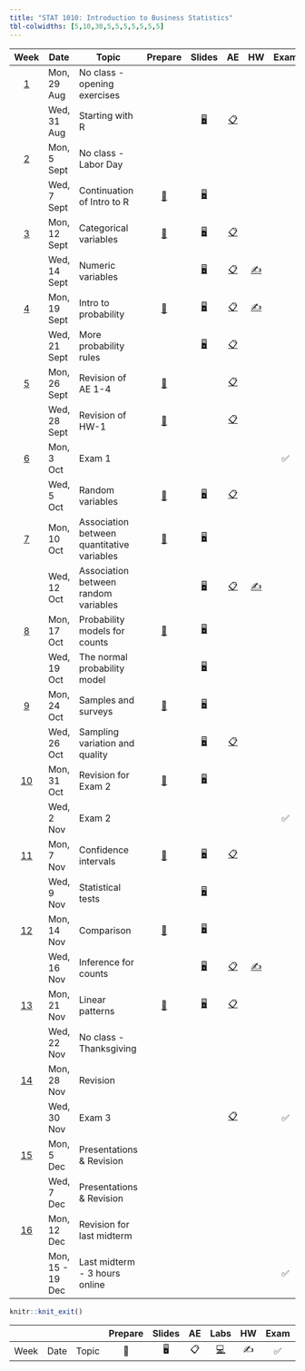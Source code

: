 ```yaml
---
title: "STAT 1010: Introduction to Business Statistics"
tbl-colwidths: [5,10,30,5,5,5,5,5,5,5]
---
```


::: column-screen-inset-right
|                       Week                       | Date             | Topic                                      |                            Prepare                             |                                       Slides                                       |                                                             AE                                                              |                         HW                          | Exam |                                     Project                                     |
|:------:|--------------------|-------------------------------|:------:|:------:|:------:|:------:|:------:|:------:|
|             [1](/weeks/week-01.html)             | Mon, 29 Aug      | No class - opening exercises               |                                                                |                                                                                    |                                                                                                                             |                                                     |      |                                                                                 |
|                                                  | Wed, 31 Aug      | Starting with R                            |                                                                | [🖥️](/slides/01_introduction.html "Lecture slides"){aria-label="Lecture 1 slides"} |     [📋](/ae/ae-0-first_line_of_code.html "Application exercise - 1"){aria-label="Application Exercise 0 instructions"}     |                                                     |      |                                                                                 |
|             [2](/weeks/week-02.html)             | Mon, 5 Sept      | No class - Labor Day                       |                                                                |                                                                                    |                                                                                                                             |                                                     |      |                                                                                 |
|                                                  | Wed, 7 Sept      | Continuation of Intro to R                 | [📖](/weeks/week-02.html#prepare){aria-label="Week 2 summary"} |     [🖥️](/slides/lect_02.html "Lecture slides"){aria-label="Lecture 1 slides"}     |                                                                                                                             |                                                     |      |                                                                                 |
|             [3](/weeks/week-03.html)             | Mon, 12 Sept     | Categorical variables                      | [📖](/weeks/week-03.html#prepare){aria-label="Week 2 summary"} |     [🖥️](/slides/lect_03.html "Lecture slides"){aria-label="Lecture 1 slides"}     | [📋](/ae/ae-2-exploring-categorical-vars.html "Application exercise - 2"){aria-label="Application Exercise 0 instructions"} |                                                     |      |                                                                                 |
|                                                  | Wed, 14 Sept     | Numeric variables                          |                                                                |     [🖥️](/slides/lect_04.html "Lecture slides"){aria-label="Lecture 1 slides"}     |              [📋](/ae/ae-3.html "Application exercise - 3"){aria-label="Application Exercise 0 instructions"}               | [✍️](/hw/hw-6.html){aria-label="HW 5 instructions"} |      |                                                                                 |
|             [4](/weeks/week-04.html)             | Mon, 19 Sept     | Intro to probability                       | [📖](/weeks/week-04.html#prepare){aria-label="Week 2 summary"} |     [🖥️](/slides/lect_05.html "Lecture slides"){aria-label="Lecture 1 slides"}     |              [📋](/ae/ae-4.html "Application exercise - 4"){aria-label="Application Exercise 0 instructions"}               | [✍️](/hw/hw-1.html){aria-label="HW 5 instructions"} |      |                                                                                 |
|                                                  | Wed, 21 Sept     | More probability rules                     |                                                                |     [🖥️](/slides/lect_06.html "Lecture slides"){aria-label="Lecture 1 slides"}     |              [📋](/ae/ae-5.html "Application exercise - 5"){aria-label="Application Exercise 0 instructions"}               |                                                     |      |                                                                                 |
|             [5](/weeks/week-05.html)             | Mon, 26 Sept     | Revision of AE 1-4                         | [📖](/weeks/week-05.html#prepare){aria-label="Week 2 summary"} |                                                                                    |              [📋](/ae/ae-6.html "Application exercise - 6"){aria-label="Application Exercise 0 instructions"}               |                                                     |      |                                                                                 |
|                                                  | Wed, 28 Sept     | Revision of HW-1                           | [📖](/weeks/week-05.html#prepare){aria-label="Week 2 summary"} |                                                                                    |              [📋](/ae/ae-7.html "Application exercise - 7"){aria-label="Application Exercise 0 instructions"}               |                                                     |      |                                                                                 |
|             [6](/weeks/week-06.html)             | Mon, 3 Oct       | Exam 1                                     |                                                                |                                                                                    |                                                                                                                             |                                                     |  ✅  |                                                                                 |
|                                                  | Wed, 5 Oct       | Random variables                           | [📖](/weeks/week-06.html#prepare){aria-label="Week 2 summary"} |     [🖥️](/slides/lect_07.html "Lecture slides"){aria-label="Lecture 1 slides"}     |              [📋](/ae/ae-8.html "Application exercise - 8"){aria-label="Application Exercise 0 instructions"}               |                                                     |      |                                                                                 |
|             [7](/weeks/week-07.html)             | Mon, 10 Oct      | Association between quantitative variables | [📖](/weeks/week-07.html#prepare){aria-label="Week 2 summary"} |     [🖥️](/slides/lect_08.html "Lecture slides"){aria-label="Lecture 1 slides"}     |                                                                                                                             |                                                     |      |                                                                                 |
|                                                  | Wed, 12 Oct      | Association between random variables       |                                                                |                             [🖥️](/slides/lect_09.html)                             |              [📋](/ae/ae-9.html "Application exercise - 9"){aria-label="Application Exercise 0 instructions"}               | [✍️](/hw/hw-2.html){aria-label="HW 5 instructions"} |      |                                                                                 |
|             [8](/weeks/week-08.html)             | Mon, 17 Oct      | Probability models for counts              | [📖](/weeks/week-08.html#prepare){aria-label="Week 2 summary"} |                             [🖥️](/slides/lect_10.html)                             |                                                                                                                             |                                                     |      |                                                                                 |
|                                                  | Wed, 19 Oct      | The normal probability model               |                                                                |                             [🖥️](/slides/lect_11.html)                             |                                                                                                                             |                                                     |      |                                                                                 |
|             [9](/weeks/week-09.html)             | Mon, 24 Oct      | Samples and surveys                        | [📖](/weeks/week-09.html#prepare){aria-label="Week 2 summary"} |                             [🖥️](/slides/lect_12.html)                             |                                                                                                                             |                                                     |      |                                                                                 |
|                                                  | Wed, 26 Oct      | Sampling variation and quality             |                                                                |                             [🖥️](/slides/lect_13.html)                             |             [📋](/ae/ae-10.html "Application exercise - 10"){aria-label="Application Exercise 0 instructions"}              |                                                     |      | [📂](https://stats1010-f22.github.io/website/project-description.html#proposal) |
|            [10](/weeks/week-10.html)             | Mon, 31 Oct      | Revision for Exam 2                        | [📖](/weeks/week-10.html#prepare){aria-label="Week 2 summary"} |                            [🖥️](/slides/halloween.html)                            |                                                                                                                             |                                                     |      |                                                                                 |
|                                                  | Wed, 2 Nov       | Exam 2                                     |                                                                |                                                                                    |                                                                                                                             |                                                     |  ✅  |                                                                                 |
|            [11](/weeks/week-11.html)             | Mon, 7 Nov       | Confidence intervals                       | [📖](/weeks/week-11.html#prepare){aria-label="Week 2 summary"} |                             [🖥️](/slides/lect_14.html)                             |             [📋](/ae/ae-11.html "Application exercise - 10"){aria-label="Application Exercise 0 instructions"}              |                                                     |      |                                                                                 |
|                                                  | Wed, 9 Nov       | Statistical tests                          |                                                                |                             [🖥️](/slides/lect_15.html)                             |                                                                                                                             |                                                     |      |                                                                                 |
|            [12](/weeks/week-12.html)             | Mon, 14 Nov      | Comparison                                 | [📖](/weeks/week-12.html#prepare){aria-label="Week 2 summary"} |                             [🖥️](/slides/lect_16.html)                             |                                                                                                                             |                                                     |      |                                                                                 |
|                                                  | Wed, 16 Nov      | Inference for counts                       |                                                                |                             [🖥️](/slides/lect_17.html)                             |             [📋](/ae/ae-12.html "Application exercise - 11"){aria-label="Application Exercise 0 instructions"}              | [✍️](/hw/hw-3.html){aria-label="HW 5 instructions"} |      |                                                                                 |
| [1](/weeks/week-12.html)[3](/weeks/week-13.html) | Mon, 21 Nov      | Linear patterns                            | [📖](/weeks/week-13.html#prepare){aria-label="Week 2 summary"} |                             [🖥️](/slides/lect_18.html)                             |               [📋](/ae/ae-13.html "Exam revision - short"){aria-label="Application Exercise 0 instructions"}                |                                                     |      |                                                                                 |
|                                                  | Wed, 22 Nov      | No class - Thanksgiving                    |                                                                |                                                                                    |                                                                                                                             |                                                     |      |                                                                                 |
|            [14](/weeks/week-14.html)             | Mon, 28 Nov      | Revision                                   |                                                                |                                                                                    |                                                                                                                             |                                                     |      |                                                                                 |
|                                                  | Wed, 30 Nov      | Exam 3                                     |                                                                |                                                                                    |               [📋](/ae/ae-14.html "Exam revision - short"){aria-label="Application Exercise 0 instructions"}                |                                                     |  ✅  |                                                                                 |
|            [15](/weeks/week-15.html)             | Mon, 5 Dec       | Presentations & Revision                   |                                                                |                                                                                    |                                                                                                                             |                                                     |      |                                       📂                                        |
|                                                  | Wed, 7 Dec       | Presentations & Revision                   |                                                                |                                                                                    |                                                                                                                             |                                                     |      |                                       📂                                        |
|            [16](/weeks/week-16.html)             | Mon, 12 Dec      | Revision for last midterm                  |                                                                |                                                                                    |                                                                                                                             |                                                     |      |                                                                                 |
|                                                  | Mon, 15 - 19 Dec | Last midterm - 3 hours online              |                                                                |                                                                                    |                                                                                                                             |                                                     |  ✅  |                                                                                 |
:::

```r
knitr::knit_exit()
```

|      |      |       | Prepare | Slides | AE  |                                                    Labs                                                    | HW  | Exam | Project |
|--------|--------|--------|:------:|:------:|:------:|:------:|:------:|:------:|:------:|
| Week | Date | Topic |   📖    |   🖥️   | 📋  | [💻](https://sakai.duke.edu/samigo-app/servlet/Login?id=6fa7ebf3-01af-42a6-91ba-3e813d3901221641094171786) | ✍️  |  ✅  |   📂    |
